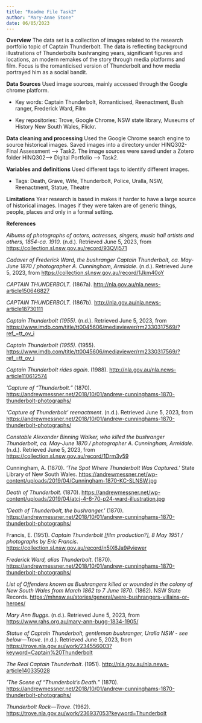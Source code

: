 ---
title: "Readme File Task2"
author: "Mary-Anne Stone"
date: 06/05/2023
---

**Overview** The data set is a collection of images related to the research portfolio topic of Captain Thunderbolt. The data is reflecting background illustrations of Thunderbolts bushranging years, significant figures and locations, an modern remakes of the story through media platforms and film. Focus is the romanticised version of Thunderbolt and how media portrayed him as a social bandit.

**Data Sources** Used image sources, mainly accessed through the Google chrome platform.

-   Key words: Captain Thunderbolt, Romanticised, Reenactment, Bush ranger, Frederick Ward, Film

-   Key repositories: Trove, Google Chrome, NSW state library, Museums of History New South Wales, Flickr.

**Data cleaning and processing** Used the Google Chrome search engine to source historical images. Saved images into a directory under HINQ302-Final Assessment --\> Task2. The image sources were saved under a Zotero folder HINQ302\--\> Digital Portfolio --\> Task2.

**Variables and definitions** Used different tags to identify different images.

-   Tags: Death, Grave, Wife, Thunderbolt, Police, Uralla, NSW, Reenactment, Statue, Theatre

**Limitations** Year research is based in makes it harder to have a large source of historical images. Images if they were taken are of generic things, people, places and only in a formal setting.

**References**

*Albums of photographs of actors, actresses, singers, music hall artists and others, 1854-ca. 1910*. (n.d.). Retrieved June 5, 2023, from <https://collection.sl.nsw.gov.au/record/93QVj571>

*Cadaver of Frederick Ward, the bushranger Captain Thunderbolt, ca. May-June 1870 / photographer A. Cunningham, Armidale*. (n.d.). Retrieved June 5, 2023, from <https://collection.sl.nsw.gov.au/record/1Jkm40oY>

*CAPTAIN THUNDERBOLT.* (1867a). <http://nla.gov.au/nla.news-article150646827>

*CAPTAIN THUNDERBOLT.* (1867b). <http://nla.gov.au/nla.news-article18730111>

*Captain Thunderbolt (1955)*. (n.d.). Retrieved June 5, 2023, from <https://www.imdb.com/title/tt0045606/mediaviewer/rm2330317569/?ref_=tt_ov_i>

*Captain Thunderbolt (1955)*. (1955). <https://www.imdb.com/title/tt0045606/mediaviewer/rm2330317569/?ref_=tt_ov_i>

*Captain Thunderbolt rides again*. (1988). <http://nla.gov.au/nla.news-article110612574>

*'Capture of "Thun­der­bolt."* (1870). <https://andrewmessner.net/2018/10/01/andrew-cunninghams-1870-thunderbolt-photographs/>

*'Capture of Thun­der­bolt' reenactment*. (n.d.). Retrieved June 5, 2023, from <https://andrewmessner.net/2018/10/01/andrew-cunninghams-1870-thunderbolt-photographs/>

*Constable Alexander Binning Walker, who killed the bushranger Thunderbolt, ca. May-June 1870 / photographer A. Cunningham, Armidale*. (n.d.). Retrieved June 5, 2023, from <https://collection.sl.nsw.gov.au/record/1Drm3v59>

Cunningham, A. (1870). *'The Spot Where Thun­der­bolt Was Captured.'* State Library of New South Wales. <https://andrewmessner.net/wp-content/uploads/2019/04/Cunningham-1870-KC-SLNSW.jpg>

*Death of Thunderbolt*. (1870). <https://andrewmessner.net/wp-content/uploads/2019/04/atcj-4-6-70-p24-ward-illustration.jpg>

*'Death of Thun­der­bolt, the bush­ranger.'* (1870). <https://andrewmessner.net/2018/10/01/andrew-cunninghams-1870-thunderbolt-photographs/>

Francis, E. (1951). *Captain Thunderbolt \[film production?\], 8 May 1951 / photographs by Eric Francis*. <https://collection.sl.nsw.gov.au/record/n5lX6Ja9#viewer>

*Frederick Ward, alias Thunderbolt*. (1870). <https://andrewmessner.net/2018/10/01/andrew-cunninghams-1870-thunderbolt-photographs/>

*List of Offenders known as Bushrangers killed or wounded in the colony of New South Wales from March 1862 to 7 June 1870*. (1862). NSW State Records. <https://mhnsw.au/stories/general/were-bushrangers-villains-or-heroes/>

*Mary Ann Buggs*. (n.d.). Retrieved June 5, 2023, from <https://www.rahs.org.au/mary-ann-bugg-1834-1905/>

*Statue of Captain Thunderbolt, gentleman bushranger, Uralla NSW - see below---Trove*. (n.d.). Retrieved June 5, 2023, from <https://trove.nla.gov.au/work/234556003?keyword=Captain%20Thunderbolt>

*The Real Captain Thunderbolt*. (1951). <http://nla.gov.au/nla.news-article140335028>

*'The Scene of "Thun­der­bolt's Death."* (1870). <https://andrewmessner.net/2018/10/01/andrew-cunninghams-1870-thunderbolt-photographs/>

*Thunderbolt Rock---Trove*. (1962). <https://trove.nla.gov.au/work/236937053?keyword=Thunderbolt>
